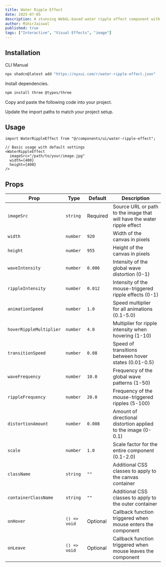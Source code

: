 ```yaml
---
title: Water Ripple Effect
date: 2025-07-05
description: A stunning WebGL-based water ripple effect component with customizable wave patterns and interactive mouse controls.
author: MihirJaiswal
published: true
tags: ["Interactive", "Visual Effects", "image"]
---
```


<ComponentPreview name="water-ripple-effect-demo" />

## Installation

<Tabs defaultValue="cli">

<TabsList>
  <TabsTrigger value="cli">CLI</TabsTrigger>
  <TabsTrigger value="manual">Manual</TabsTrigger>
</TabsList>
<TabsContent value="cli">

```bash
npx shadcn@latest add "https://nyxui.com/r/water-ripple-effect.json"
```

</TabsContent>

<TabsContent value="manual">

<Steps>

<Step>Install dependencies.</Step>

```bash
npm install three @types/three
```

<Step>Copy and paste the following code into your project.</Step>

<ComponentSource name="water-ripple-effect" />


<Step>Update the import paths to match your project setup.</Step>

</Steps>

</TabsContent>

</Tabs>

## Usage

```tsx
import WaterRippleEffect from "@/components/ui/water-ripple-effect";
```

```tsx
// Basic usage with default settings
<WaterRippleEffect
  imageSrc="/path/to/your/image.jpg"
  width={400}
  height={400}
/>
```

## Props

| Prop                     | Type                                      | Default  | Description                                                              |
| ------------------------ | ----------------------------------------- | -------- | ------------------------------------------------------------------------ |
| `imageSrc`               | `string`                                  | Required | Source URL or path to the image that will have the water ripple effect  |
| `width`                  | `number`                                  | `920`    | Width of the canvas in pixels                                            |
| `height`                 | `number`                                  | `955`    | Height of the canvas in pixels                                           |
| `waveIntensity`          | `number`                                  | `0.006`  | Intensity of the global wave distortion (0-1)                           |
| `rippleIntensity`        | `number`                                  | `0.012`  | Intensity of the mouse-triggered ripple effects (0-1)                   |
| `animationSpeed`         | `number`                                  | `1.0`    | Speed multiplier for all animations (0.1-5.0)                           |
| `hoverRippleMultiplier`  | `number`                                  | `4.0`    | Multiplier for ripple intensity when hovering (1-10)                    |
| `transitionSpeed`        | `number`                                  | `0.08`   | Speed of transitions between hover states (0.01-0.5)                    |
| `waveFrequency`          | `number`                                  | `10.0`   | Frequency of the global wave patterns (1-50)                            |
| `rippleFrequency`        | `number`                                  | `20.0`   | Frequency of the mouse-triggered ripples (5-100)                        |
| `distortionAmount`       | `number`                                  | `0.008`  | Amount of directional distortion applied to the image (0-0.1)           |
| `scale`                  | `number`                                  | `1.0`    | Scale factor for the entire component (0.1-2.0)                         |
| `className`              | `string`                                  | `""`     | Additional CSS classes to apply to the canvas container                  |
| `containerClassName`     | `string`                                  | `""`     | Additional CSS classes to apply to the outer container                   |
| `onHover`                | `() => void`                              | Optional | Callback function triggered when mouse enters the component              |
| `onLeave`                | `() => void`                              | Optional | Callback function triggered when mouse leaves the component              |

